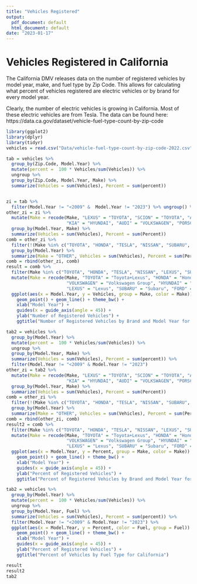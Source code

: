 ```yaml
---
title: "Vehicles Registered"
output:
  pdf_document: default
  html_document: default
date: "2023-01-17"
---
```


# Vehicles Registered in California

The California DMV releases data on the number of registered vehicles by model year, make, and fuel type by Zip Code. This allows for calculating what percent of vehicles registered are electric vehicles or by brand for every model year.

Clearly, the number of electric vehicles is growing in California. Most of these electric vehicles are from Tesla. The data can be found here: https://data.ca.gov/dataset/vehicle-fuel-type-count-by-zip-code



```r
library(ggplot2)
library(dplyr)
library(tidyr)
vehicles = read.csv("Data/vehicle-fuel-type-count-by-zip-code-2022.csv")

tab = vehicles %>%
  group_by(Zip.Code, Model.Year) %>%
  mutate(percent =  100 * Vehicles/sum(Vehicles)) %>% 
  ungroup %>%
  group_by(Zip.Code, Model.Year, Make) %>%
  summarize(Vehicles = sum(Vehicles), Percent = sum(percent)) 



```


```r
zi = tab %>%
  filter(Model.Year != "<2009" &  Model.Year != "2023") %>% ungroup() %>% select(-Zip.Code)
other_zi = zi %>%
  mutate(Make = recode(Make, "LEXUS" = "TOYOTA", "SCION" = "TOYOTA", "ACURA" = "HONDA", "INFINITI" = "NISSAN",
                       "KIA" = "HYUNDAI", "AUDI" = "VOLKSWAGEN", "PORSCHE" = "VOLKSWAGEN")) %>%
  group_by(Model.Year, Make) %>%
  summarize(Vehicles = sum(Vehicles), Percent = sum(Percent))
comb = other_zi %>%
  filter(!(Make %in% c("TOYOTA", "HONDA", "TESLA", "NISSAN", "SUBARU", "HYUNDAI", "FORD", "VOLKSWAGEN"))) %>%
  group_by(Model.Year) %>%
  summarize(Make = "OTHER", Vehicles = sum(Vehicles), Percent = sum(Percent))
comb = rbind(other_zi, comb) 
result = comb %>%
  filter(Make %in% c("TOYOTA", "HONDA", "TESLA", "NISSAN", "LEXUS", "SUBARU", "HYUNDAI", "FORD", "VOLKSWAGEN", "OTHER")) %>%
  mutate(Make = recode(Make, "TOYOTA" = "Toyota+Lexus", "HONDA" = "Honda+Acura", "NISSAN" = "Nissan+Infiniti",
                       "VOLKSWAGEN" = "Volkswagen Group", "HYUNDAI" = "Hyundai+Kia",
                       "LEXUS" = "Lexus", "SUBARU" = "Subaru", "FORD" = "Ford", "OTHER" = "Other Brands", "TESLA" = "Tesla")) %>%
  ggplot(aes(x = Model.Year, y = Vehicles, group = Make, color = Make)) +
    geom_point() + geom_line() + theme_bw() + 
    xlab("Model Year") +
    guides(x = guide_axis(angle = 45)) +
    ylab("Number of Registered Vehicles") +
    ggtitle("Number of Registered Vehicles by Brand and Model Year for California")
```



```r
tab2 = vehicles %>%
  group_by(Model.Year) %>%
  mutate(percent =  100 * Vehicles/sum(Vehicles)) %>% 
  ungroup %>%
  group_by(Model.Year, Make) %>%
  summarize(Vehicles = sum(Vehicles), Percent = sum(percent)) %>%
  filter(Model.Year != "<2009" & Model.Year != "2023")
other_zi = tab2 %>%
  mutate(Make = recode(Make, "LEXUS" = "TOYOTA", "SCION" = "TOYOTA", "ACURA" = "HONDA", "INFINITI" = "NISSAN",
                       "KIA" = "HYUNDAI", "AUDI" = "VOLKSWAGEN", "PORSCHE" = "VOLKSWAGEN")) %>%
  group_by(Model.Year, Make) %>%
  summarize(Vehicles = sum(Vehicles), Percent = sum(Percent))
comb = other_zi %>%
  filter(!(Make %in% c("TOYOTA", "HONDA", "TESLA", "NISSAN", "SUBARU", "HYUNDAI", "FORD", "VOLKSWAGEN"))) %>%
  group_by(Model.Year) %>%
  summarize(Make = "OTHER", Vehicles = sum(Vehicles), Percent = sum(Percent))
comb = rbind(other_zi, comb) 
result2 = comb %>%
  filter(Make %in% c("TOYOTA", "HONDA", "TESLA", "NISSAN", "LEXUS", "SUBARU", "HYUNDAI", "FORD", "VOLKSWAGEN", "OTHER")) %>%
  mutate(Make = recode(Make, "TOYOTA" = "Toyota+Lexus", "HONDA" = "Honda+Acura", "NISSAN" = "Nissan+Infiniti",
                       "VOLKSWAGEN" = "Volkswagen Group", "HYUNDAI" = "Hyundai+Kia",
                       "LEXUS" = "Lexus", "SUBARU" = "Subaru", "FORD" = "Ford", "OTHER" = "Other Brands", "TESLA" = "Tesla")) %>%
  ggplot(aes(x = Model.Year, y = Percent, group = Make, color = Make)) +
    geom_point() + geom_line() + theme_bw() + 
    xlab("Model Year") + 
    guides(x = guide_axis(angle = 45)) +
    ylab("Percent of Registered Vehicles") +
    ggtitle("Percent of Registered Vehicles by Brand and Model Year for California")
```




```r
tab2 = vehicles %>%
  group_by(Model.Year) %>%
  mutate(percent =  100 * Vehicles/sum(Vehicles)) %>% 
  ungroup %>%
  group_by(Model.Year, Fuel) %>%
  summarize(Vehicles = sum(Vehicles), Percent = sum(percent)) %>%
  filter(Model.Year != "<2009" & Model.Year != "2023") %>%
  ggplot(aes(x = Model.Year, y = Percent, color = Fuel, group = Fuel)) +
    geom_point() + geom_line() + theme_bw() + 
    xlab("Model Year") + 
    guides(x = guide_axis(angle = 45)) +
    ylab("Percent of Registered Vehicles") +
    ggtitle("Percent of Vehicles by Fuel Type for California")
```


```r
result
result2
tab2
```


